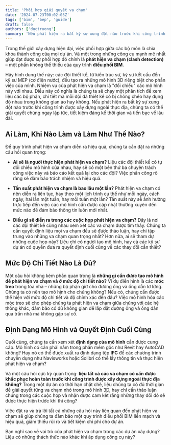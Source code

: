 ```yaml
---
title: 'Phối hợp giải quyết va chạm'
date: '2024-07-23T00:02:03Z'
tags: ['bim', 'bep', 'guide']
draft: false
authors: ['ductruong']
summary: 'Nếu phát hiện ra bất kỳ sự xung đột nào trước khi công trình được xây dựng ngoài thực địa, chúng ta có thể giải quyết chúng ngay lập tức, tiết kiệm đáng kể thời gian và tiền bạc về lâu dài.'
---
```


Trong thế giới xây dựng hiện đại, việc phối hợp giữa các bộ môn là chìa khóa thành công của mọi dự án. Và một trong những công cụ mạnh mẽ nhất giúp đạt được sự phối hợp đó chính là **phát hiện va chạm (clash detection)** – một phần không thể thiếu của quy trình **điều phối BIM**.

Hãy hình dung thế này: các đội thiết kế, từ kiến trúc sư, kỹ sư kết cấu đến kỹ sư MEP (cơ điện nước), đều tạo ra những mô hình 3D riêng biệt cho phần việc của mình. Nhiệm vụ của phát hiện va chạm là "đối chiếu" các mô hình này với nhau. Điều này có nghĩa là chúng ta sẽ chạy một phân tích để xem liệu các bộ phận, chi tiết mà mỗi đội đã thiết kế có bị chồng chéo hay đụng độ nhau trong không gian ảo hay không. Nếu phát hiện ra bất kỳ sự xung đột nào trước khi công trình được xây dựng ngoài thực địa, chúng ta có thể giải quyết chúng ngay lập tức, tiết kiệm đáng kể thời gian và tiền bạc về lâu dài.

<TOCInline toc={props.toc} exclude="" />

## Ai Làm, Khi Nào Làm và Làm Như Thế Nào?

Để quy trình phát hiện va chạm diễn ra hiệu quả, chúng ta cần đặt ra những câu hỏi quan trọng:

- **Ai sẽ là người thực hiện phát hiện va chạm?** Liệu các đội thiết kế có tự đối chiếu mô hình của nhau, hay sẽ có một bên thứ ba chuyên trách công việc này và báo cáo kết quả lại cho các đội? Việc phân công rõ ràng sẽ đảm bảo trách nhiệm và hiệu quả.

- **Tần suất phát hiện va chạm là bao lâu một lần?** Phát hiện va chạm có nên diễn ra liên tục, hay theo một lịch trình cụ thể như mỗi ngày, cách ngày, hai lần một tuần, hay mỗi tuần một lần? Tần suất này sẽ ảnh hưởng trực tiếp đến việc các mô hình cần được cập nhật thường xuyên đến mức nào để đảm bảo thông tin luôn mới nhất.

- **Điều gì sẽ diễn ra trong các cuộc họp phát hiện va chạm?** Đây là nơi các đội thiết kế cùng nhau xem xét các va chạm được tìm thấy. Chúng ta cần quyết định liệu mọi va chạm đều sẽ được thảo luận, hay chỉ tập trung vào những va chạm quan trọng nhất? Hơn nữa, ai sẽ tham dự những cuộc họp này? Liệu chỉ có người tạo mô hình, hay cả các kỹ sư dự án có quyền đưa ra quyết định cuối cùng về các thay đổi cần thiết?

## Mức Độ Chi Tiết Nào Là Đủ?

Một câu hỏi không kém phần quan trọng là **những gì cần được tạo mô hình để phát hiện va chạm và ở mức độ chi tiết nào?** Ví dụ điển hình là các **móc treo** trong tòa nhà – những bộ phận giữ cho đường ống và ống dẫn lơ lửng. Chúng ta có nên tạo mô hình cho chúng không? Nếu có, chúng cần được thể hiện với mức độ chi tiết và độ chính xác đến đâu? Việc mô hình hóa các móc treo sẽ cho phép chúng ta phát hiện va chạm giữa chúng với các hệ thống khác, đảm bảo có đủ không gian để lắp đặt đường ống và ống dẫn qua trần nhà mà không gặp sự cố.

## Định Dạng Mô Hình và Quyết Định Cuối Cùng

Cuối cùng, chúng ta cần xem xét **định dạng của mô hình** cần được cung cấp. Mô hình có cần phải nằm trong phần mềm gốc như Revit hay AutoCAD không? Hay nó có thể được xuất ra định dạng tệp **IFC** để các chương trình chuyên dụng như Navisworks hoặc Solibri có thể lấy thông tin và thực hiện phát hiện va chạm?

Và một câu hỏi cực kỳ quan trọng: **liệu tất cả các va chạm có cần được khắc phục hoàn toàn trước khi công trình được xây dựng ngoài thực địa không?** Trong một dự án có thời hạn chặt chẽ, liệu chúng ta có đủ thời gian để giải quyết từng va chạm nhỏ trong mô hình 3D, hay chỉ cần thảo luận chúng trong các cuộc họp và nhận được cam kết rằng những thay đổi đó sẽ được thực hiện trước khi thi công?

Việc đặt ra và trả lời tất cả những câu hỏi này liên quan đến phát hiện va chạm sẽ giúp chúng ta đảm bảo một quy trình điều phối BIM liền mạch và hiệu quả, giảm thiểu rủi ro và tiết kiệm chi phí cho dự án.

Bạn nghĩ sao về vai trò của phát hiện va chạm trong các dự án xây dựng? Liệu có những thách thức nào khác khi áp dụng công cụ này?
